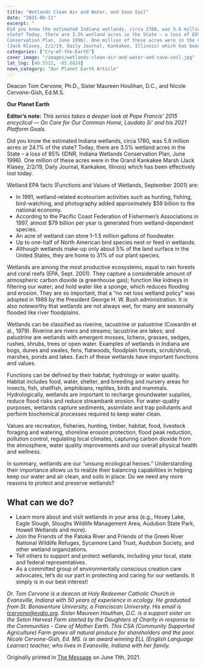 ```yaml
---
title: "Wetlands Clean Air and Water, and Save Soil"
date: "2021-06-11"
excerpt: "
Did you know the estimated Indiana wetlands, circa 1780, was 5.6 million acres or 24.1% of the
state? Today, there are 3.5% wetland acres in the State – a loss of 85% (IDNR, Indiana Wetlands
Conservation Plan, June 1996). One million of these acres were in the Grand Kankakee Marsh
(Jack Klasey, 2/2/19, Daily Journal, Kankakee, Illinois) which has been effectively lost today."
categories: ["Cry-of-the-Earth"]
cover_image: "/images/wetlands-clean-air-and-water-and-save-soil.jpg"
lat_lng: [40.5512, -85.6024]
news_category: "Our Planet Earth Article"
---
```


<CustomImage
  src="https://raw.githubusercontent.com/MCervone14/our-planet-earth-articles/main/images/wetlands-clean-air-and-water-and-save-soil.jpg"
  alt="Wetlands with a sunset"
  priority={true}
/>

Deacon Tom Cervone, Ph.D., Sister Maureen Houlihan, D.C., and Nicole Cervone-Gish, Ed.M.S.

**Our Planet Earth**

**Editor’s note:**
_This series takes a deeper look at Pope Francis’ 2015 encyclical ― On Care for Our Common
Home, Laudato Si’ and his 2021 Platform Goals._

Did you know the estimated Indiana wetlands, circa 1780, was 5.6 million acres or 24.1% of the
state? Today, there are 3.5% wetland acres in the State – a loss of 85% (IDNR, Indiana Wetlands
Conservation Plan, June 1996). One million of these acres were in the Grand Kankakee Marsh
(Jack Klasey, 2/2/19, Daily Journal, Kankakee, Illinois) which has been effectively lost today.

Wetland EPA facts (Functions and Values of Wetlands, September 2001) are:

- In 1991, wetland-related ecotourism activities such as hunting, fishing, bird-watching,
  and photography added approximately $59 billion to the national economy.
- According to the Pacific Coast Federation of Fishermen’s Associations in 1997, almost
  $79 billion per year is generated from wetland-dependent species.
- An acre of wetland can store 1–1.5 million gallons of floodwater.
- Up to one-half of North American bird species nest or feed in wetlands.
- Although wetlands make-up only about 5% of the land surface in the United States, they
  are home to 31% of our plant species.

Wetlands are among the most productive ecosystems, equal to rain forests and coral reefs (EPA,
Sept. 2001). They capture a considerable amount of atmospheric carbon dioxide (a greenhouse
gas); function like kidneys in filtering our water; and hold water like a sponge, which reduces
flooding and erosion. They are so important, that a “no net loss wetland policy” was adopted in
1989 by the President George H. W. Bush administration. It is also noteworthy that wetlands are
not always wet, for many are seasonally flooded like river floodplains.

Wetlands can be classified as riverine, lacustrine or palustrine (Cowardin et al., 1979). Riverine
are rivers and streams; lacustrine are lakes; and palustrine are wetlands with emergent mosses,
lichens, grasses, sedges, rushes, shrubs, trees or open water. Examples of wetlands in Indiana are
bogs, dunes and swales, fens, flatwoods, floodplain forests, scrub/shrub, marshes, ponds and
lakes. Each of these wetlands have important functions and values.

Functions can be defined by their habitat, hydrology or water quality. Habitat includes food,
water, shelter, and breeding and nursery areas for insects, fish, shellfish, amphibians, reptiles,
birds and mammals. Hydrologically, wetlands are important to recharge groundwater supplies,
reduce flood risks and reduce streambank erosion. For water-quality purposes, wetlands capture
sediments, assimilate and trap pollutants and perform biochemical processes required to keep
water clean.

Values are recreation, fisheries, hunting, timber, habitat, food, livestock foraging and watering,
shoreline erosion protection, flood peak reduction, pollution control, regulating local climates,
capturing carbon dioxide from the atmosphere, water quality improvements and our overall
physical health and wellness.

In summary, wetlands are our “unsung ecological heroes.” Understanding their importance
allows us to realize their balancing capabilities in helping keep our water and air clean, and soils
in place. Do we need any more reasons to protect and preserve wetlands?

## What can we do?

- Learn more about and visit wetlands in your area (e.g., Hovey Lake, Eagle Slough,
  Sloughs Wildlife Management Area, Audubon State Park, Howell Wetlands and more).
- Join the Friends of the Patoka River and Friends of the Green River National Wildlife
  Refuges, Sycamore Land Trust, Audubon Society, and other wetland organizations.
- Tell others to support and protect wetlands, including your local, state and federal
  representatives.
- As a committed group of environmentally conscious creation care advocates, let’s do our
  part in protecting and caring for our wetlands. It simply is in our best interest!

_Dr. Tom Cervone is a deacon at Holy Redeemer Catholic Church in Evansville, Indiana with 50
years of experience in ecology. He graduated from St. Bonaventure University, a Franciscan
University. His email is tcervone@evdio.org. Sister Maureen Houlihan, D.C. is a support sister
on the Seton Harvest Farm started by the Daughters of Charity in response to the Communities -
Care of Mother Earth. This CSA (Community Supported Agriculture) Farm grows all natural
produce for shareholders and the poor. Nicole Cervone-Gish, Ed. MS. is an award winning ELL
(English Language Learner) teacher, who lives in Evansville, Indiana with her family._

Originally printed in [The Message](https://evdiomessage.org/) on June 11th, 2021.
